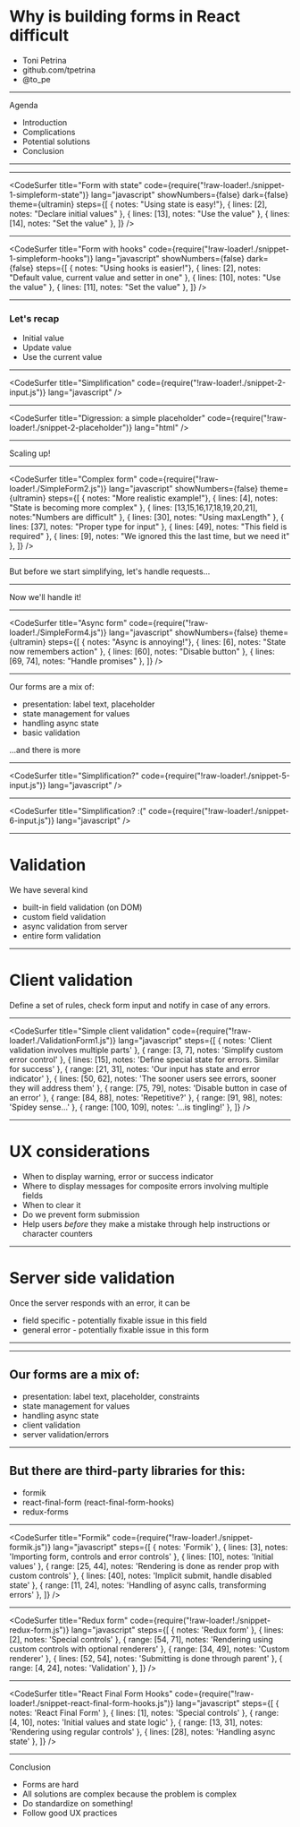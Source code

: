 
# Why is building forms in React difficult

- Toni Petrina
- github.com/tpetrina
- @to_pe

---

Agenda

- Introduction
- Complications
- Potential solutions
- Conclusion

---


<SimpleForm />

---

<CodeSurfer
  title="Form with state"
  code={require("!raw-loader!./snippet-1-simpleform-state")}
  lang="javascript"
  showNumbers={false}
  dark={false}
  theme={ultramin}
  steps={[
    { notes: "Using state is easy!"},
    { lines: [2], notes: "Declare initial values" },
    { lines: [13], notes: "Use the value" },
    { lines: [14], notes: "Set the value" },
  ]}
/>

---

<CodeSurfer
  title="Form with hooks"
  code={require("!raw-loader!./snippet-1-simpleform-hooks")}
  lang="javascript"
  showNumbers={false}
  dark={false}
  steps={[
    { notes: "Using hooks is easier!"},
    { lines: [2], notes: "Default value, current value and setter in one" },
    { lines: [10], notes: "Use the value" },
    { lines: [11], notes: "Set the value" },
  ]}
/>

---

### Let's recap

- Initial value
- Update value
- Use the current value

---

<CodeSurfer
  title="Simplification"
  code={require("!raw-loader!./snippet-2-input.js")}
  lang="javascript"
/>

---

<CodeSurfer
  title="Digression: a simple placeholder"
  code={require("!raw-loader!./snippet-2-placeholder")}
  lang="html"
/>

---

Scaling up!


<SimpleForm2 />

---

<CodeSurfer
  title="Complex form"
  code={require("!raw-loader!./SimpleForm2.js")}
  lang="javascript"
  showNumbers={false}
  theme={ultramin}
  steps={[
    { notes: "More realistic example!"},
    { lines: [4], notes: "State is becoming more complex" },
    { lines: [13,15,16,17,18,19,20,21], notes:"Numbers are difficult" },
    { lines: [30], notes: "Using maxLength" },
    { lines: [37], notes: "Proper type for input" },
    { lines: [49], notes: "This field is required" },
    { lines: [9], notes: "We ignored this the last time, but we need it" },
  ]}
/>

---

But before we start simplifying, let's handle requests...


<SimpleForm3 />

---

Now we'll handle it!


<SimpleForm4 />

---

<CodeSurfer
  title="Async form"
  code={require("!raw-loader!./SimpleForm4.js")}
  lang="javascript"
  showNumbers={false}
  theme={ultramin}
  steps={[
    { notes: "Async is annoying!"},
    { lines: [6], notes: "State now remembers action" },
    { lines: [60], notes: "Disable button" },
    { lines: [69, 74], notes: "Handle promises" },
  ]}
/>

---

Our forms are a mix of:

- presentation: label text, placeholder
- state management for values
- handling async state
- basic validation

...and there is more

---

<CodeSurfer
  title="Simplification?"
  code={require("!raw-loader!./snippet-5-input.js")}
  lang="javascript"
/>

---

<CodeSurfer
  title="Simplification? :("
  code={require("!raw-loader!./snippet-6-input.js")}
  lang="javascript"
/>

---

# Validation

We have several kind
- built-in field validation (on DOM)
- custom field validation
- async validation from server
- entire form validation

---

# Client validation

Define a set of rules, check form input and notify in case of any errors.


<ValidationForm1 />

---

<CodeSurfer
  title="Simple client validation"
  code={require("!raw-loader!./ValidationForm1.js")}
  lang="javascript"
  steps={[
    { notes: 'Client validation involves multiple parts' },
    { range: [3, 7], notes: 'Simplify custom error control' },
    { lines: [15], notes: 'Define special state for errors. Similar for success' },
    { range: [21, 31], notes: 'Our input has state and error indicator' },
    { lines: [50, 62], notes: 'The sooner users see errors, sooner they will address them' },
    { range: [75, 79], notes: 'Disable button in case of an error' },
    { range: [84, 88], notes: 'Repetitive?' },
    { range: [91, 98], notes: 'Spidey sense...' },
    { range: [100, 109], notes: '...is tingling!' },
  ]}
/>

---

# UX considerations

- When to display warning, error or success indicator
- Where to display messages for composite errors involving multiple fields
- When to clear it
- Do we prevent form submission
- Help users _before_ they make a mistake through help instructions or character counters

---

# Server side validation

Once the server responds with an error, it can be
- field specific - potentially fixable issue in this field
- general error - potentially fixable issue in this form

---


<ValidationForm2 />

---

## Our forms are a mix of:

- presentation: label text, placeholder, constraints
- state management for values
- handling async state
- client validation
- server validation/errors

---

## But there are third-party libraries for this:

- formik
- react-final-form (react-final-form-hooks)
- redux-forms

---

<CodeSurfer
  title="Formik"
  code={require("!raw-loader!./snippet-formik.js")}
  lang="javascript"
  steps={[
    { notes: 'Formik' },
    { lines: [3], notes: 'Importing form, controls and error controls' },
    { lines: [10], notes: 'Initial values' },
    { range: [25, 44], notes: 'Rendering is done as render prop with custom controls' },
    { lines: [40], notes: 'Implicit submit, handle disabled state' },
    { range: [11, 24], notes: 'Handling of async calls, transforming errors' },
  ]}
/>


---

<CodeSurfer
  title="Redux form"
  code={require("!raw-loader!./snippet-redux-form.js")}
  lang="javascript"
  steps={[
    { notes: 'Redux form' },
    { lines: [2], notes: 'Special controls' },
    { range: [54, 71], notes: 'Rendering using custom controls with optional renderers' },
    { range: [34, 49], notes: 'Custom renderer' },
    { lines: [52, 54], notes: 'Submitting is done through parent' },
    { range: [4, 24], notes: 'Validation' },
  ]}
/>

---

<CodeSurfer
  title="React Final Form Hooks"
  code={require("!raw-loader!./snippet-react-final-form-hooks.js")}
  lang="javascript"
  steps={[
    { notes: 'React Final Form' },
    { lines: [1], notes: 'Special controls' },
    { range: [4, 10], notes: 'Initial values and state logic' },
    { range: [13, 31], notes: 'Rendering using regular controls' },
    { lines: [28], notes: 'Handling async state' },
  ]}
/>

---

Conclusion

- Forms are hard
- All solutions are complex because the problem is complex
- Do standardize on something!
- Follow good UX practices